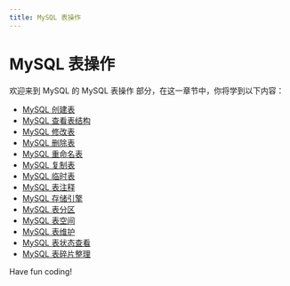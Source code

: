 ```yaml
---
title: MySQL 表操作
---
```


# MySQL 表操作

欢迎来到 MySQL 的 MySQL 表操作 部分，在这一章节中，你将学到以下内容：

- [MySQL 创建表](./0-mysql-create-table.mdx)
- [MySQL 查看表结构](./1-mysql-view-table-structure.mdx)
- [MySQL 修改表](./2-mysql-modify-table.mdx)
- [MySQL 删除表](./3-mysql-delete-table.mdx)
- [MySQL 重命名表](./4-mysql-rename-table.mdx)
- [MySQL 复制表](./5-mysql-replication-table.mdx)
- [MySQL 临时表](./6-mysql-temporary-table.mdx)
- [MySQL 表注释](./7-mysql-table-comments.mdx)
- [MySQL 存储引擎](./8-mysql-storage-engine.mdx)
- [MySQL 表分区](./9-mysql-table-partition.mdx)
- [MySQL 表空间](./10-mysql-tablespace.mdx)
- [MySQL 表维护](./11-mysql-table-maintenance.mdx)
- [MySQL 表状态查看](./12-view-mysql-table-status.mdx)
- [MySQL 表碎片整理](./13-defragment-mysql-table.mdx)

Have fun coding!